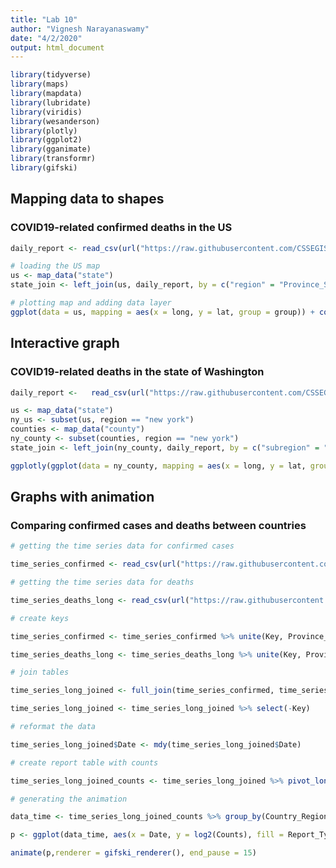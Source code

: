 ```yaml
---
title: "Lab 10"
author: "Vignesh Narayanaswamy"
date: "4/2/2020"
output: html_document
---
```


```r
library(tidyverse)
library(maps)
library(mapdata)
library(lubridate)
library(viridis)
library(wesanderson)
library(plotly)
library(ggplot2)
library(gganimate)
library(transformr)
library(gifski)
```

## Mapping data to shapes

### COVID19-related confirmed deaths in the US

```r
daily_report <- read_csv(url("https://raw.githubusercontent.com/CSSEGISandData/COVID-19/master/csse_covid_19_data/csse_covid_19_daily_reports/04-01-2020.csv")) %>% rename(Long = "Long_") %>% filter(Country_Region == "US") %>% group_by(Province_State) %>% summarize(Deaths = sum(Deaths)) %>% mutate(Province_State = tolower(Province_State))
```

```r
# loading the US map
us <- map_data("state")
state_join <- left_join(us, daily_report, by = c("region" = "Province_State"))

# plotting map and adding data layer
ggplot(data = us, mapping = aes(x = long, y = lat, group = group)) + coord_fixed(1.3) + geom_polygon(data = state_join, aes(fill = Deaths), color = "white") + geom_polygon(color = "black", fill = NA) + scale_fill_gradientn(colours = wes_palette("Zissou1", 100, type = "continuous"), trans = "log10") + labs(title = "COVID-19 deaths in the US")
```

## Interactive graph

### COVID19-related deaths in the state of Washington

```r
daily_report <-   read_csv(url("https://raw.githubusercontent.com/CSSEGISandData/COVID-19/master/csse_covid_19_data/csse_covid_19_daily_reports/04-01-2020.csv")) %>% rename(Long = "Long_") %>% filter(Province_State == "New York") %>% group_by(Admin2) %>% summarize(Deaths = sum(Deaths)) %>% mutate(Admin2 = tolower(Admin2))
```

```r
us <- map_data("state")
ny_us <- subset(us, region == "new york")
counties <- map_data("county")
ny_county <- subset(counties, region == "new york")
state_join <- left_join(ny_county, daily_report, by = c("subregion" = "Admin2"))

ggplotly(ggplot(data = ny_county, mapping = aes(x = long, y = lat, group = group)) + coord_fixed(1.3) + geom_polygon(data = state_join, aes(fill = Deaths), color = "black") + scale_fill_gradientn(colours = wes_palette("Zissou1", 100, type = "continuous")) + ggtitle("COVID-19 deaths in NY") + labs(x=NULL, y=NULL) + theme(panel.border = element_blank()) + theme(panel.background = element_blank()) + theme(axis.ticks = element_blank()) + theme(axis.text = element_blank()))
```

## Graphs with animation

### Comparing confirmed cases and deaths between countries

```r

# getting the time series data for confirmed cases

time_series_confirmed <- read_csv(url("https://raw.githubusercontent.com/CSSEGISandData/COVID-19/master/csse_covid_19_data/csse_covid_19_time_series/time_series_covid19_confirmed_global.csv")) %>% rename(Province_State = "Province/State", Country_Region = "Country/Region")  %>% pivot_longer(-c(Province_State, Country_Region, Lat, Long), names_to = "Date", values_to = "Confirmed")

# getting the time series data for deaths

time_series_deaths_long <- read_csv(url("https://raw.githubusercontent.com/CSSEGISandData/COVID-19/master/csse_covid_19_data/csse_covid_19_time_series/time_series_covid19_deaths_global.csv")) %>% rename(Province_State = "Province/State", Country_Region = "Country/Region")  %>% pivot_longer(-c(Province_State, Country_Region, Lat, Long), names_to = "Date", values_to = "Deaths")

# create keys

time_series_confirmed <- time_series_confirmed %>% unite(Key, Province_State, Country_Region, Date, sep = ".", remove = FALSE)

time_series_deaths_long <- time_series_deaths_long %>% unite(Key, Province_State, Country_Region, Date, sep = ".") %>% select(Key, Deaths)

# join tables

time_series_long_joined <- full_join(time_series_confirmed, time_series_deaths_long, by = c("Key"))

time_series_long_joined <- time_series_long_joined %>% select(-Key)

# reformat the data

time_series_long_joined$Date <- mdy(time_series_long_joined$Date)

# create report table with counts

time_series_long_joined_counts <- time_series_long_joined %>% pivot_longer(-c(Province_State, Country_Region, Lat, Long, Date), names_to = "Report_Type", values_to = "Counts")

# generating the animation

data_time <- time_series_long_joined_counts %>% group_by(Country_Region,Date) %>% filter (Country_Region %in% c("Korea, South", "Japan", "India","Spain","Italy","US"))

p <- ggplot(data_time, aes(x = Date, y = log2(Counts), fill = Report_Type, color = Report_Type)) + geom_point() + geom_line() + ggtitle("COVID-19 confirmed cases and associated Deaths") + geom_point(aes(group = seq_along(Date))) + transition_reveal(Date) + facet_wrap(~Country_Region, ncol=2, scales="free_y")

animate(p,renderer = gifski_renderer(), end_pause = 15)
```

